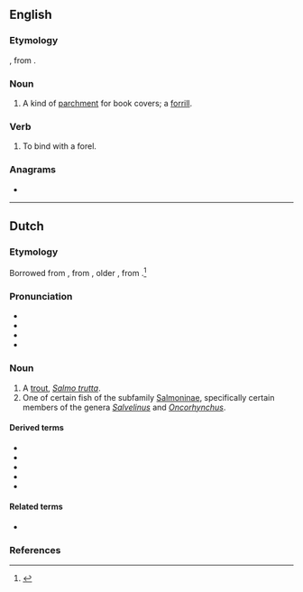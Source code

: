 {{also|førel}}
==English==

===Etymology===
{{etyl|enm|en}} {{m|enm|forel||case, sheath}}, from {{etyl|fro|en}}.

===Noun===
{{en-noun|~}}

# A kind of [[parchment]] for book covers; a [[forrill]].

===Verb===
{{en-verb|forell}}

# To bind with a forel.
#: {{rfquotek|lang=en|Fuller}}

{{Webster 1913}}

===Anagrams===
* {{anagrams|en|a=eflor|Rolfe|lofer}}

----

==Dutch==
{{wikipedia|lang=nl}}
===Etymology===
Borrowed from {{bor|nl|de|Forelle}}, from {{der|nl|gmh|forhel}}, older {{m|gmh|forhen}}, from {{der|nl|goh|forhana}}.<ref>{{R:nl:EWN}}</ref>

===Pronunciation===
* {{IPA|nl|/foːˈrɛl/|/fɔˈrɛl/}}
* {{audio|nl|nl-forel.ogg|forel}}
* {{hyphenation|nl|fo|rel}}
* {{rhymes|nl|ɛl}}

===Noun===
{{nl-noun|m|-en|forelletje}}

# A [[trout]], ''[[Salmo trutta]]''.
# One of certain fish of the subfamily [[Salmoninae]], specifically certain members of the genera ''[[Salvelinus]]'' and ''[[Oncorhynchus]]''.

====Derived terms====
* {{l|nl|beekforel}}
* {{l|nl|meerforel}}
* {{l|nl|regenboogforel}}
* {{l|nl|zalmforel}}
* {{l|nl|zeeforel}}

====Related terms====
* {{l|nl|voorn}}

===References===
<references/>